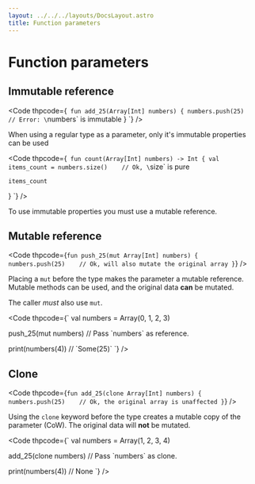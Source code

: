 ```yaml
---
layout: ../../../layouts/DocsLayout.astro
title: Function parameters
---
```


# Function parameters


## Immutable reference

<Code thpcode={`
fun add_25(Array[Int] numbers) {
    numbers.push(25)    // Error: \`numbers\` is immutable
}
`} />

When using a regular type as a parameter, only it's immutable
properties can be used

<Code thpcode={`
fun count(Array[Int] numbers) -> Int {
    val items_count = numbers.size()    // Ok, \`size\` is pure

    items_count
}
`} />

To use immutable properties you must use a mutable reference.


## Mutable reference

<Code thpcode={`
fun push_25(mut Array[Int] numbers) {
    numbers.push(25)    // Ok, will also mutate the original array
}
`} />

Placing a `mut` before the type makes the parameter a mutable
reference. Mutable methods can be used, and the original
data **can** be mutated.

The caller *must* also use `mut`.

<Code thpcode={`
val numbers = Array(0, 1, 2, 3)

push_25(mut numbers)    // Pass \`numbers\` as reference.

print(numbers(4))   // \`Some(25)\`
`} />



## Clone

<Code thpcode={`
fun add_25(clone Array[Int] numbers) {
    numbers.push(25)    // Ok, the original array is unaffected
}
`} />

Using the `clone` keyword before the type creates a mutable copy
of the parameter (CoW). The original data will **not** be mutated.


<Code thpcode={`
val numbers = Array(1, 2, 3, 4)

add_25(clone numbers)    // Pass \`numbers\` as clone.

print(numbers(4))   // None
`} />


